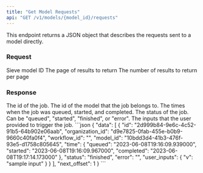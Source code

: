 ```yaml
---
title: "Get Model Requests"
api: "GET /v1/models/{model_id}/requests"
---
```


This endpoint returns a JSON object that describes the requests sent to a model directly.

### Request
<ParamField path="model_id" type="string" required>
  Sieve model ID
</ParamField>

<ParamField query="page" type="number" default="1">
  The page of results to return
</ParamField>

<ParamField query="limit" type="number" default="100">
  The number of results to return per page
</ParamField>

### Response
<ResponseField name="id" type="string">
  The id of the job.
</ResponseField>
<ResponseField name="model_id" type="string">
  The id of the model that the job belongs to.
</ResponseField>
<ResponseField name="time" type="dict">
  The times when the job was queued, started, and completed.
</ResponseField>
<ResponseField name="status" type="string">
  The status of the job. Can be "queued", "started", "finished", or "error".
</ResponseField>
<ResponseField name="user_inputs" type="dict">
  The inputs that the user provided to trigger the job.
</ResponseField>
<ResponseExample>
```json
{
  "data": [
    {
      "id": "2d999b84-9e6c-4c52-91b5-64b902e06aab",
      "organization_id": "d9e7825-0fab-455e-b0b9-9660c40fa0f4",
      "workflow_id": "",
      "model_id": "10bdd3d4-41b3-476f-93e5-d1758c805645",
      "time": {
        "queued": "2023-06-08T19:16:09.939000",
        "started": "2023-06-08T19:16:09.967000",
        "completed": "2023-06-08T19:17:14.173000"
      },
      "status": "finished",
      "error": "",
      "user_inputs": {
        "v": "sample input"
      }
    }
  ],
  "next_offset": 1
}
```
</ResponseExample>
